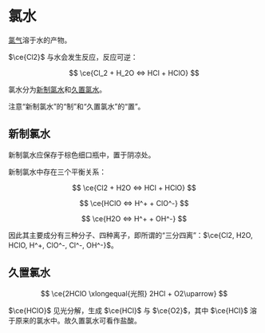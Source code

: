 
# 氯水

[氯气](/substances/chlorine-gas)溶于水的产物。

$\ce{Cl2}$ 与水会发生反应，反应可逆：

$$
\ce{Cl_2 + H_2O <=> HCl + HClO}
$$

氯水分为[新制氯水](#新制氯水)和[久置氯水](#久置氯水)。

<Callout type="warning">注意“新制氯水”的“制”和“久置氯水”的“置”。</Callout>

## 新制氯水

新制氯水应保存于棕色细口瓶中，置于阴凉处。

新制氯水中存在三个平衡关系：

$$
\ce{Cl2 + H2O <=> HCl + HClO}
$$

$$
\ce{HClO <=> H^+ + ClO^-}
$$

$$
\ce{H2O <=> H^+ + OH^-}
$$

因此其主要成分有三种分子、四种离子，即所谓的“三分四离”：$\ce{Cl2, H2O, HClO, H^+, ClO^-, Cl^-, OH^-}$。

## 久置氯水

$$
\ce{2HClO \xlongequal{光照} 2HCl + O2\uparrow}
$$

$\ce{HClO}$ 见光分解，生成 $\ce{HCl}$ 与 $\ce{O2}$，其中 $\ce{HCl}$ 溶于原来的氯水中。故久置氯水可看作盐酸。
